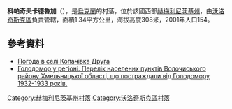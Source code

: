 {{coord|49|36|52|N|26|36|59|E|scale:100000|display=title}}

'''科帕奇夫卡德魯加'''（{{lang-uk|Копачівка Друга}}），是[[烏克蘭|烏克蘭]]的村落，位於該國西部[[赫梅利尼茨基州|赫梅利尼茨基州]]，由[[沃洛奇斯克區|沃洛奇斯克區]]負責管轄，面積1.34平方公里，海拔高度308米，2001年人口154。

==參考資料==
* [http://weather.in.ua/ua/hmel'nickaja/11408 Погода в селі Копачівка Друга]
* [https://web.archive.org/web/20160304103840/http://admvol.at.ua/golodvregioni.doc Голодомор у регіоні. Перелік населених пунктів Волочиського району Хмельницької області, що постраждали від Голодомору 1932-1933 років.]

{{DEFAULTSORT:Копачівка Друга}}
[[Category:赫梅利尼茨基州村落|Category:赫梅利尼茨基州村落]]
[[Category:沃洛奇斯克區村落|Category:沃洛奇斯克區村落]]


{{Khmelnytskyi-geo-stub}}
